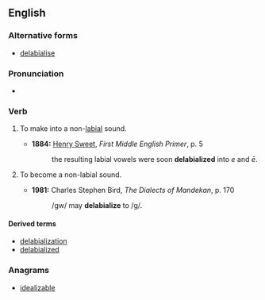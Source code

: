 ==English==

===Alternative forms===
* [[delabialise]]

===Pronunciation===
* {{a|UK}} {{IPA|/diːˈleɪbɪəlaɪz/|lang=en}}

===Verb===
{{en-verb|delabializ}}

# {{label|en|transitive|phonetics|phonology}} To make into a non-[[labial]] sound.
#* '''1884:''' [[w:Henry Sweet|Henry Sweet]], ''First Middle English Primer'', p. 5
#*: the resulting labial vowels were soon '''delabialized''' into ''e'' and ''ē''.
# {{label|en|intransitive|phonetics|phonology}} To become a non-labial sound.
#* '''1981:''' Charles Stephen Bird, ''The Dialects of Mandekan'', p. 170
#*: /gw/ may '''delabialize''' to /g/.

====Derived terms====
* [[delabialization]]
* [[delabialized]]

===Anagrams===
* [[idealizable#English|idealizable]]